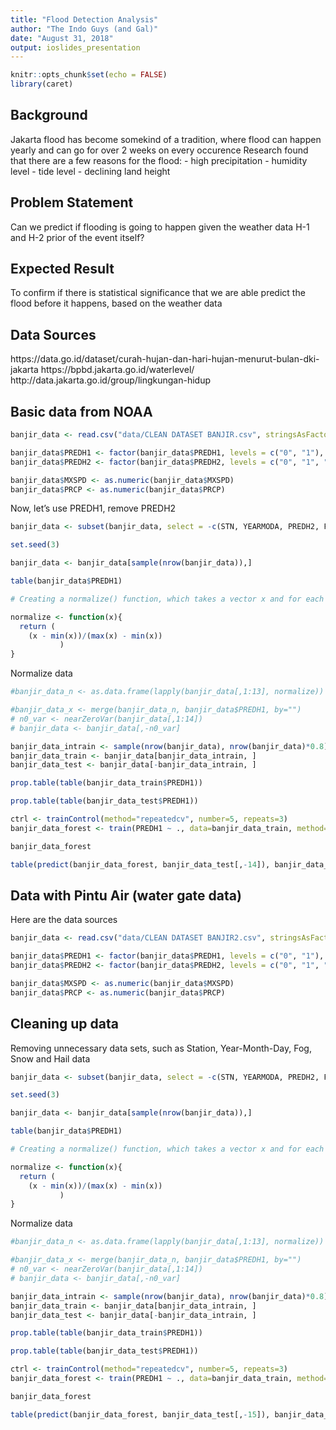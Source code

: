 ```yaml
---
title: "Flood Detection Analysis"
author: "The Indo Guys (and Gal)"
date: "August 31, 2018"
output: ioslides_presentation
---
```


```r
knitr::opts_chunk$set(echo = FALSE)
library(caret)
```

## Background

Jakarta flood has become somekind of a tradition, where flood can happen yearly and can go for over 2 weeks on every occurence
Research found that there are a few reasons for the flood: 
- high precipitation
- humidity level
- tide level
- declining land height

## Problem Statement {.flexbox .vcenter}

Can we predict if flooding is going to happen given the weather data H-1 and H-2 prior of the event itself?

## Expected Result {.flexbox .vcenter}

To confirm if there is statistical significance that we are able predict the flood before it happens, based on the weather data

## Data Sources

https://data.go.id/dataset/curah-hujan-dan-hari-hujan-menurut-bulan-dki-jakarta
https://bpbd.jakarta.go.id/waterlevel/
http://data.jakarta.go.id/group/lingkungan-hidup

## Basic data from NOAA {.flexbox .vcenter}


```r
banjir_data <- read.csv("data/CLEAN DATASET BANJIR.csv", stringsAsFactors = FALSE)

banjir_data$PREDH1 <- factor(banjir_data$PREDH1, levels = c("0", "1"), labels = c("Normal", "Banjir"))
banjir_data$PREDH2 <- factor(banjir_data$PREDH2, levels = c("0", "1", "2", "3"), labels = c("Normal", "H-2", "H-1", "Banjir"))

banjir_data$MXSPD <- as.numeric(banjir_data$MXSPD)
banjir_data$PRCP <- as.numeric(banjir_data$PRCP)
```

Now, let's use PREDH1, remove PREDH2
```r
banjir_data <- subset(banjir_data, select = -c(STN, YEARMODA, PREDH2, FOG, SNOW, HAIL))

set.seed(3)

banjir_data <- banjir_data[sample(nrow(banjir_data)),]

table(banjir_data$PREDH1)

```



```r
# Creating a normalize() function, which takes a vector x and for each value in that vector, subtracts the minimum value in x and divides by the range of x

normalize <- function(x){
  return ( 
    (x - min(x))/(max(x) - min(x)) 
           )
}
```


Normalize data
```r
#banjir_data_n <- as.data.frame(lapply(banjir_data[,1:13], normalize))

#banjir_data_x <- merge(banjir_data_n, banjir_data$PREDH1, by="")
# n0_var <- nearZeroVar(banjir_data[,1:14])
# banjir_data <- banjir_data[,-n0_var]

banjir_data_intrain <- sample(nrow(banjir_data), nrow(banjir_data)*0.8)
banjir_data_train <- banjir_data[banjir_data_intrain, ]
banjir_data_test <- banjir_data[-banjir_data_intrain, ]

```


```r
prop.table(table(banjir_data_train$PREDH1))

prop.table(table(banjir_data_test$PREDH1))
```


```r
ctrl <- trainControl(method="repeatedcv", number=5, repeats=3)
banjir_data_forest <- train(PREDH1 ~ ., data=banjir_data_train, method="rf", trControl = ctrl)
```



```r
banjir_data_forest
```

```r
table(predict(banjir_data_forest, banjir_data_test[,-14]), banjir_data_test[,14])
```




## Data with Pintu Air (water gate data)

Here are the data sources

```r
banjir_data <- read.csv("data/CLEAN DATASET BANJIR2.csv", stringsAsFactors = FALSE)

banjir_data$PREDH1 <- factor(banjir_data$PREDH1, levels = c("0", "1"), labels = c("Normal", "Banjir"))
banjir_data$PREDH2 <- factor(banjir_data$PREDH2, levels = c("0", "1", "2", "3"), labels = c("Normal", "H-2", "H-1", "Banjir"))

banjir_data$MXSPD <- as.numeric(banjir_data$MXSPD)
banjir_data$PRCP <- as.numeric(banjir_data$PRCP)
```

## Cleaning up data

Removing unnecessary data sets, such as Station, Year-Month-Day, Fog, Snow and Hail data
```r
banjir_data <- subset(banjir_data, select = -c(STN, YEARMODA, PREDH2, FOG, SNOW, HAIL))
```



```r
set.seed(3)

banjir_data <- banjir_data[sample(nrow(banjir_data)),]

table(banjir_data$PREDH1)

```



```r
# Creating a normalize() function, which takes a vector x and for each value in that vector, subtracts the minimum value in x and divides by the range of x

normalize <- function(x){
  return ( 
    (x - min(x))/(max(x) - min(x)) 
           )
}
```


Normalize data
```r
#banjir_data_n <- as.data.frame(lapply(banjir_data[,1:13], normalize))

#banjir_data_x <- merge(banjir_data_n, banjir_data$PREDH1, by="")
# n0_var <- nearZeroVar(banjir_data[,1:14])
# banjir_data <- banjir_data[,-n0_var]

banjir_data_intrain <- sample(nrow(banjir_data), nrow(banjir_data)*0.8)
banjir_data_train <- banjir_data[banjir_data_intrain, ]
banjir_data_test <- banjir_data[-banjir_data_intrain, ]

```


```r
prop.table(table(banjir_data_train$PREDH1))

prop.table(table(banjir_data_test$PREDH1))
```


```r
ctrl <- trainControl(method="repeatedcv", number=5, repeats=3)
banjir_data_forest <- train(PREDH1 ~ ., data=banjir_data_train, method="rf", trControl = ctrl)
```



```r
banjir_data_forest
```

```r
table(predict(banjir_data_forest, banjir_data_test[,-15]), banjir_data_test[,15])
```


